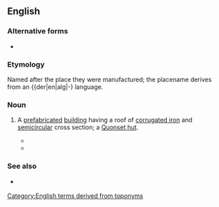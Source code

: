 ==English==

===Alternative forms===
* {{alter|en|quonset}}

===Etymology===
Named after the place they were manufactured; the placename derives from an {{der|en|alg|-} language.

===Noun===
{{en-noun}}

# {{lb|en|US}} A [[prefabricated]] [[building]] having a roof of [[corrugated iron]] and [[semicircular]] cross section; a [[Quonset hut]].
#* {{RQ:Pynchon Crying Lot|page=59|passage=They gave her a round white visitor's badge at one of the gates, and she parked in an enormous lot next to a '''quonset''' building painted pink and about a hundred yards long.}}
#* {{quote-text|en|year=1979|author=Tom Wolfe|title=The Right Stuff|passage=Besides the wind, sand, tumbleweed, and Joshua trees, there was nothing at Muroc except for two '''quonset'''-style hangars, side by side, a couple of gasoline pumps, a single concrete runway, a few tarpaper shacks, and some tents.}}

===See also===
* {{l|en|Nissen hut}} {{qualifier|UK}}

[[Category:English terms derived from toponyms]]
